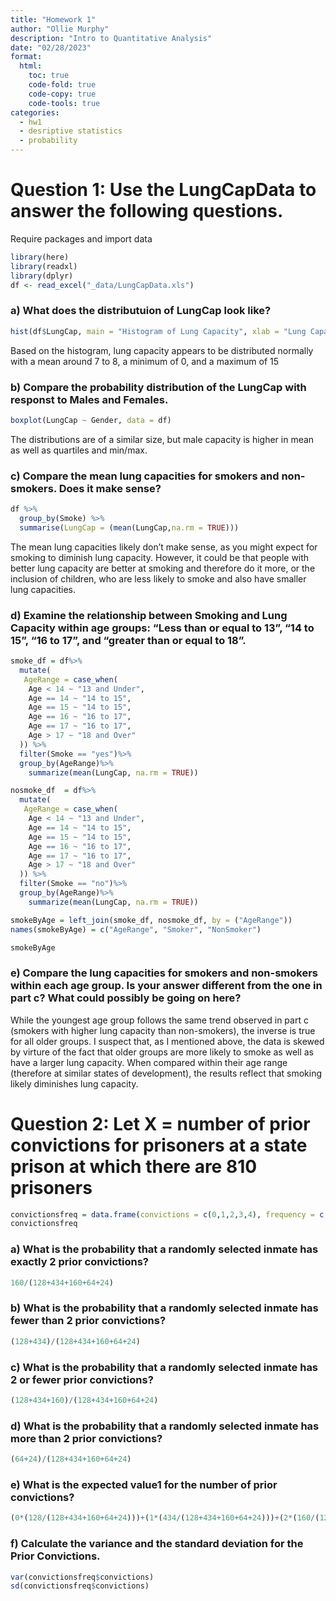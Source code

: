 ```yaml
---
title: "Homework 1"
author: "Ollie Murphy"
description: "Intro to Quantitative Analysis"
date: "02/28/2023"
format:
  html:
    toc: true
    code-fold: true
    code-copy: true
    code-tools: true
categories:
  - hw1
  - desriptive statistics 
  - probability
---
```


# Question 1: Use the LungCapData to answer the following questions.

Require packages and import data

```r
library(here)
library(readxl)
library(dplyr)
df <- read_excel("_data/LungCapData.xls")
```

### a) What does the distributuion of LungCap look like?

```r
hist(df$LungCap, main = "Histogram of Lung Capacity", xlab = "Lung Capacity")
```

Based on the histogram, lung capacity appears to be distributed normally with a mean around 7 to 8, a minimum of 0, and a maximum of 15

### b) Compare the probability distribution of the LungCap with responst to Males and Females.

```r
boxplot(LungCap ~ Gender, data = df)
```

The distributions are of a similar size, but male capacity is higher in mean as well as quartiles and min/max.

### c) Compare the mean lung capacities for smokers and non-smokers. Does it make sense?

```r
df %>%
  group_by(Smoke) %>%
  summarise(LungCap = (mean(LungCap,na.rm = TRUE)))
```

The mean lung capacities likely don't make sense, as you might expect for smoking to diminish lung capacity. However, it could be that people with better lung capacity are better at smoking and therefore do it more, or the inclusion of children, who are less likely to smoke and also have smaller lung capacities.

### d) Examine the relationship between Smoking and Lung Capacity within age groups: "Less than or equal to 13", "14 to 15", "16 to 17", and "greater than or equal to 18".

```r
smoke_df = df%>%
  mutate(
   AgeRange = case_when(
    Age < 14 ~ "13 and Under",
    Age == 14 ~ "14 to 15",
    Age == 15 ~ "14 to 15",
    Age == 16 ~ "16 to 17",
    Age == 17 ~ "16 to 17",
    Age > 17 ~ "18 and Over"
  )) %>%
  filter(Smoke == "yes")%>%
  group_by(AgeRange)%>%
    summarize(mean(LungCap, na.rm = TRUE))

nosmoke_df  = df%>%
  mutate(
   AgeRange = case_when(
    Age < 14 ~ "13 and Under",
    Age == 14 ~ "14 to 15",
    Age == 15 ~ "14 to 15",
    Age == 16 ~ "16 to 17",
    Age == 17 ~ "16 to 17",
    Age > 17 ~ "18 and Over"
  )) %>%
  filter(Smoke == "no")%>%
  group_by(AgeRange)%>%
    summarize(mean(LungCap, na.rm = TRUE))

smokeByAge = left_join(smoke_df, nosmoke_df, by = ("AgeRange"))
names(smokeByAge) = c("AgeRange", "Smoker", "NonSmoker")

smokeByAge

```

### e) Compare the lung capacities for smokers and non-smokers within each age group. Is your answer different from the one in part c? What could possibly be going on here?

While the youngest age group follows the same trend observed in part c (smokers with higher lung capacity than non-smokers), the inverse is true for all older groups. I suspect that, as I mentioned above, the data is skewed by virture of the fact that older groups are more likely to smoke as well as have a larger lung capacity. When compared within their age range (therefore at similar states of development), the results reflect that smoking likely diminishes lung capacity.

# Question 2: Let X = number of prior convictions for prisoners at a state prison at which there are 810 prisoners

```r
convictionsfreq = data.frame(convictions = c(0,1,2,3,4), frequency = c(128,434,160,64,24))
convictionsfreq
```

### a) What is the probability that a randomly selected inmate has exactly 2 prior convictions?

```r
160/(128+434+160+64+24)
```

### b) What is the probability that a randomly selected inmate has fewer than 2 prior convictions?

```r
(128+434)/(128+434+160+64+24)
```

### c) What is the probability that a randomly selected inmate has 2 or fewer prior convictions?

```r
(128+434+160)/(128+434+160+64+24)
```

### d) What is the probability that a randomly selected inmate has more than 2 prior convictions?

```r
(64+24)/(128+434+160+64+24)
```

### e) What is the expected value1 for the number of prior convictions?

```r
(0*(128/(128+434+160+64+24)))+(1*(434/(128+434+160+64+24)))+(2*(160/(128+434+160+64+24)))+(3*(64/(128+434+160+64+24)))+(4*(24/(128+434+160+64+24)))
```

### f) Calculate the variance and the standard deviation for the Prior Convictions.

```r
var(convictionsfreq$convictions)
sd(convictionsfreq$convictions)
```

